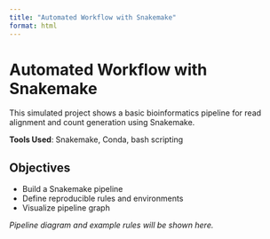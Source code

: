 ```yaml
---
title: "Automated Workflow with Snakemake"
format: html
---
```


# Automated Workflow with Snakemake

This simulated project shows a basic bioinformatics pipeline for read alignment and count generation using Snakemake.

**Tools Used**: Snakemake, Conda, bash scripting

## Objectives
- Build a Snakemake pipeline
- Define reproducible rules and environments
- Visualize pipeline graph

_Pipeline diagram and example rules will be shown here._

